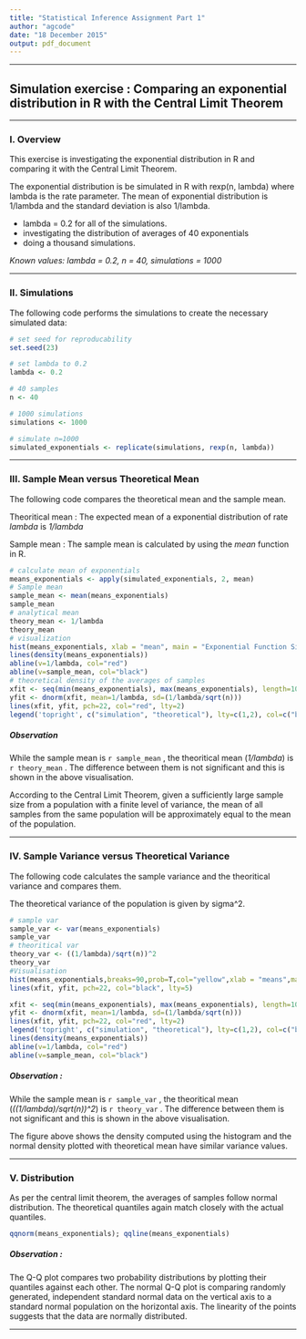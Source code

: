 ```yaml
---
title: "Statistical Inference Assignment Part 1"
author: "agcode"
date: "18 December 2015"
output: pdf_document
---
```


---

## Simulation exercise : Comparing an exponential distribution in R with the Central Limit Theorem

---

### I. Overview

This exercise is investigating the exponential distribution in R and comparing it with the Central Limit Theorem. 

The exponential distribution is be simulated in R with rexp(n, lambda) where lambda is the rate parameter. The mean of exponential distribution is 1/lambda and the standard deviation is also 1/lambda. 

* lambda = 0.2 for all of the simulations. 
* investigating the distribution of averages of 40 exponentials
* doing a thousand simulations.

*Known values: lambda = 0.2, n = 40, simulations = 1000*

---

### II. Simulations

The following code performs the simulations to create the necessary simulated data:

```r

# set seed for reproducability
set.seed(23)

# set lambda to 0.2
lambda <- 0.2

# 40 samples
n <- 40

# 1000 simulations
simulations <- 1000

# simulate n=1000
simulated_exponentials <- replicate(simulations, rexp(n, lambda))

```

---

### III. Sample Mean versus Theoretical Mean
The following code compares the theoretical mean and the sample mean.

Theoritical mean : The expected mean of a exponential distribution of rate *lambda* is *1/lambda*

Sample mean : The sample mean is calculated by using the *mean* function in R.

```r
# calculate mean of exponentials
means_exponentials <- apply(simulated_exponentials, 2, mean)
# Sample mean
sample_mean <- mean(means_exponentials)
sample_mean
# analytical mean
theory_mean <- 1/lambda
theory_mean
# visualization
hist(means_exponentials, xlab = "mean", main = "Exponential Function Simulations", breaks= 50, prob=TRUE)
lines(density(means_exponentials))
abline(v=1/lambda, col="red")
abline(v=sample_mean, col="black")
# theoretical density of the averages of samples
xfit <- seq(min(means_exponentials), max(means_exponentials), length=100)
yfit <- dnorm(xfit, mean=1/lambda, sd=(1/lambda/sqrt(n)))
lines(xfit, yfit, pch=22, col="red", lty=2)
legend('topright', c("simulation", "theoretical"), lty=c(1,2), col=c("black", "red"))
```

##### Observation 

While the sample mean is `r sample_mean` , the theoritical mean (*1/lambda*) is `r theory_mean` . The difference between them is not significant and this is shown in the above visualisation. 

According to the Central Limit Theorem, given a sufficiently large sample size from a population with a finite level of variance, the mean of all samples from the same population will be approximately equal to the mean of the population.

---

### IV. Sample Variance versus Theoretical Variance
The following code calculates the sample variance and the theoritical variance and compares them. 

The theoretical variance of the population is given by sigma^2.

```r
# sample var
sample_var <- var(means_exponentials)
sample_var
# theoritical var
theory_var <- ((1/lambda)/sqrt(n))^2
theory_var
#Visualisation
hist(means_exponentials,breaks=90,prob=T,col="yellow",xlab = "means",main="Density of means",ylab="density")
lines(xfit, yfit, pch=22, col="black", lty=5)

xfit <- seq(min(means_exponentials), max(means_exponentials), length=100)
yfit <- dnorm(xfit, mean=1/lambda, sd=(1/lambda/sqrt(n)))
lines(xfit, yfit, pch=22, col="red", lty=2)
legend('topright', c("simulation", "theoretical"), lty=c(1,2), col=c("black", "red"))
lines(density(means_exponentials))
abline(v=1/lambda, col="red")
abline(v=sample_mean, col="black")
```

##### Observation : 

While the sample mean is `r sample_var` , the theoritical mean (*((1/lambda)/sqrt(n))^2*) is `r theory_var` . The difference between them is not significant and this is shown in the above visualisation.
 
The figure above shows the density computed using the histogram and the normal density plotted with theoretical mean have similar variance values.

---

### V. Distribution
As per the central limit theorem, the averages of samples follow normal distribution.  The theoretical quantiles again match closely with the actual quantiles.

```r
qqnorm(means_exponentials); qqline(means_exponentials)
```

##### Observation : 
 
The Q-Q plot compares two probability distributions by plotting their quantiles against each other. The normal Q-Q plot is comparing randomly generated, independent standard normal data on the vertical axis to a standard normal population on the horizontal axis. The linearity of the points suggests that the data are normally distributed.

---